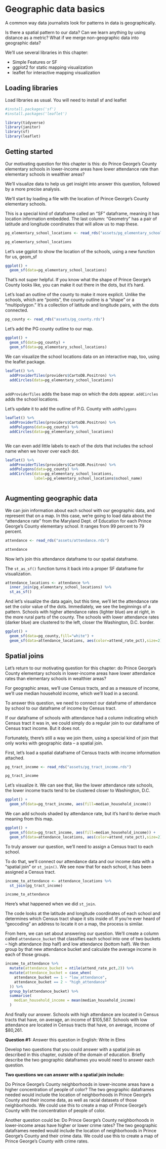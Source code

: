 # Geographic data basics

A common way data journalists look for patterns in data is geographically.

Is there a spatial pattern to our data? Can we learn anything by using distance as a metric? What if we merge non-geographic data into geographic data?

We'll use several libraries in this chapter:

-   Simple Features or SF
-   ggplot2 for static mapping visualization
-   leaflet for interactive mapping visualization

## Loading libraries

Load libraries as usual. You will need to install sf and leaflet

```r

#install.packages('sf')
#install.packages('leaflet')

library(tidyverse)
library(janitor)
library(sf)
library(leaflet)

```

## Getting started

Our motivating question for this chapter is this: do Prince George's County elementary schools in lower-income areas have lower attendance rate than elementary schools in wealthier areas?

We'll visualize data to help us get insight into answer this question, followed by a more precise analysis.

We'll start by loading a file with the location of Prince George's County elementary schools.

This is a special kind of dataframe called an "SF" dataframe, meaning it has location information embedded. The last column: "Geometry" has a pair of latitude and longitude coordinates that will allow us to map these.

```r

pg_elementary_school_locations <- read_rds("assets/pg_elementary_school_locations.rds")

pg_elementary_school_locations

```

Let's use ggplot to show the location of the schools, using a new function for us, geom_sf

```r

ggplot() +
  geom_sf(data=pg_elementary_school_locations)

```

That's not super helpful. If you know what the shape of Prince George's County looks like, you can make it out there in the dots, but it's hard.

Let's load an outline of the county to make it more explicit. Unlike the schools, which are "points", the county outline is a "shape" or a "multipolygon." It's a collection of latitude and longitude pairs, with the dots connected.

```r

pg_county <- read_rds("assets/pg_county.rds")

```

Let's add the PG county outline to our map.

```r

ggplot() +
  geom_sf(data=pg_county) +
  geom_sf(data=pg_elementary_school_locations)

```

We can visualize the school locations data on an interactive map, too, using the leaflet package.

```r

leaflet() %>%
  addProviderTiles(providers$CartoDB.Positron) %>%
  addCircles(data=pg_elementary_school_locations)
  
```

`addProviderTiles` adds the base map on which the dots appear. `addCircles` adds the school locations.

Let's update it to add the outline of P.G. County with `addPolygons`

```r

leaflet() %>%
  addProviderTiles(providers$CartoDB.Positron) %>%
  addPolygons(data=pg_county) %>%
  addCircles(data=pg_elementary_school_locations)
  
```

We can even add little labels to each of the dots that includes the school name when we hover over each dot.

```r

leaflet() %>%
  addProviderTiles(providers$CartoDB.Positron) %>%
  addPolygons(data=pg_county) %>%
  addCircles(data=pg_elementary_school_locations,
             label=pg_elementary_school_locations$school_name)
  

```

## Augmenting geographic data

We can join information about each school with our geographic data, and represent that on a map. In this case, we're going to load data about the "attendance rate" from the Maryland Dept. of Education for each Prince George's County elementary school. It ranges from 99 percent to 79 percent.

```r
attendance <- read_rds("assets/attendance.rds")

attendance
```

Now let's join this attendance dataframe to our spatial dataframe.

The `st_as_sf()` function turns it back into a proper SF dataframe for visualization.

```r
attendance_locations <- attendance %>%
  inner_join(pg_elementary_school_locations) %>%
  st_as_sf()

```

And let's visualize the data again, but this time, we'll let the attendance rate set the color value of the dots. Immediately, we see the beginnings of a pattern. Schools with higher attendance rates (lighter blue) are at right, in the more rural parts of the county. The schools with lower attendance rates (darker blue) are clustered to the left, closer the Washington, D.C. border.

```r

ggplot() +
  geom_sf(data=pg_county,fill="white") +
  geom_sf(data=attendance_locations, aes(color=attend_rate_pct),size=2) 

```

## Spatial joins

Let's return to our motivating question for this chapter: do Prince George's County elementary schools in lower-income areas have lower attendance rates than elementary schools in wealthier areas?

For geographic areas, we'll use Census tracts, and as a measure of income, we'll use median household income, which we'll load in a second.

To answer this question, we need to connect our dataframe of attendance by school to our dataframe of income by Census tract.

If our dataframe of schools with attendance had a column indicating which Census tract it was in, we could simply do a regular join to our dataframe of Census tract income. But it does not.

Fortunately, there's still a way we join them, using a special kind of join that only works with geographic data -- a spatial join.

First, let's load a spatial dataframe of Census tracts with income information attached.

```r

pg_tract_income <- read_rds("assets/pg_tract_income.rds")

pg_tract_income

```

Let's visualize it. We can see that, like the lower attendance rate schools, the lower income tracts tend to be clustered closer to Washington, D.C.

```r


ggplot() +
  geom_sf(data=pg_tract_income, aes(fill=median_household_income))

```

We can add schools shaded by attendance rate, but it's hard to derive much meaning from this map.

```r


ggplot() +
  geom_sf(data=pg_tract_income, aes(fill=median_household_income)) +
  geom_sf(data=attendance_locations, aes(color=attend_rate_pct),size=2) 

```

To truly answer our question, we'll need to assign a Census tract to each school.

To do that, we'll connect our attendance data and our income data with a "spatial join" or `st_join()`. We see now that for each school, it has been assigned a Census tract.

```r

income_to_attendance <- attendance_locations %>%
  st_join(pg_tract_income) 

income_to_attendance

```

Here's what happened when we did `st_join`.

The code looks at the latitude and longitude coordinates of each school and determines which Census tract shape it sits inside of. If you're ever heard of "geocoding" an address to locate it on a map, the process is similar.

From here, we can set about answering our question. We'll create a column called `attendance_bucket` that classifies each school into one of two buckets -- high attendance (top half) and low attendance (bottom half). We then group by that new attendance bucket and calculate the average income in each of those groups.

```r

income_to_attendance %>%
  mutate(attendance_bucket = ntile(attend_rate_pct,2)) %>%
  mutate(attendance_bucket = case_when(
    attendance_bucket == 1 ~ "low_attendance",
    attendance_bucket == 2 ~ "high_attendance"
  )) %>%
  group_by(attendance_bucket) %>%
  summarise(
    median_household_income = mean(median_household_income)
  )

```

And finally our answer. Schools with high attendance are located in Census tracts that have, on average, an income of \$105,587. Schools with low attendance are located in Census tracts that have, on average, income of \$80,261.

**Question #1:** Answer this question in English: Write in Elms

Develop two questions that you could answer with a spatial join as described in this chapter, outside of the domain of education. Briefly describe the two geographic dataframes you would need to answer each question.

**Two questions we can answer with a spatial join include:**

Do Prince George's County neighborhoods in lower-income areas have a higher concentration of people of color? The two geographic dataframes needed would include the location of neighborhoods in Prince George's County and their income data, as well as racial datasets of those neighborhoods. We could use this to create a map of Prince George's County with the concentration of people of color.

Another question could be: Do Prince George's County neighborhoods in lower-income areas have higher or lower crime rates? The two geographic dataframes needed would include the location of neighborhoods in Prince George's County and their crime data. We could use this to create a map of Prince George's County with crime rates.
